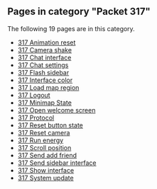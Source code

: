 <!-- DO NOT EDIT BELOW THIS LINE, OR CHANGE THIS COMMENT, CODE AUTOMATICALLY GENERATED BY category.sh -->
== '''Pages in category "Packet 317"''' ==
The following 19 pages are in this category.
* [[317 Animation reset]]
* [[317 Camera shake]]
* [[317 Chat interface]]
* [[317 Chat settings]]
* [[317 Flash sidebar]]
* [[317 Interface color]]
* [[317 Load map region]]
* [[317 Logout]]
* [[317 Minimap State]]
* [[317 Open welcome screen]]
* [[317 Protocol]]
* [[317 Reset button state]]
* [[317 Reset camera]]
* [[317 Run energy]]
* [[317 Scroll position]]
* [[317 Send add friend]]
* [[317 Send sidebar interface]]
* [[317 Show interface]]
* [[317 System update]]
